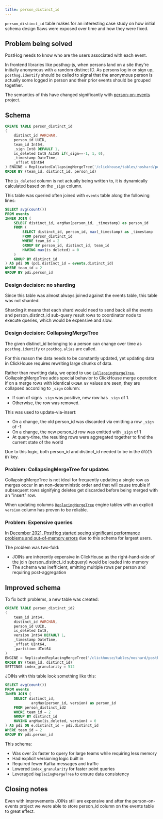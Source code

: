 ```yaml
---
title: person_distinct_id
---
```


`person_distinct_id` table makes for an interesting case study on how initial schema design flaws were exposed over time
and how they were fixed.


## Problem being solved

PostHog needs to know who are the users associated with each event.

In frontend libraries like posthog-js, when persons land on a site they're initially anonymous with a random distinct ID.
As persons log in or sign up, `posthog.identify` should be called to signal that the anonymous person is actually some
logged in person and their prior events should be grouped together.

The semantics of this have changed significantly with [person-on-events](/blog/persons-on-events) project.

## Schema

```sql
CREATE TABLE person_distinct_id
(
    distinct_id VARCHAR,
    person_id UUID,
    team_id Int64,
    _sign Int8 DEFAULT 1,
    is_deleted Int8 ALIAS if(_sign==-1, 1, 0),
    _timestamp DateTime,
    _offset UInt64
) ENGINE = ReplicatedCollapsingMergeTree('/clickhouse/tables/noshard/posthog.person_distinct_id', '{replica}-{shard}', _sign)
ORDER BY (team_id, distinct_id, person_id)
```

The `is_deleted` column is not actually being written to, it is dynamically calculated based on the `_sign` column.

This table was queried often joined with `events` table along the following lines:

```sql
SELECT avg(count())
FROM events
INNER JOIN (
    SELECT distinct_id, argMax(person_id, _timestamp) as person_id
    FROM (
        SELECT distinct_id, person_id, max(_timestamp) as _timestamp
        FROM person_distinct_id
        WHERE team_id = 2
        GROUP BY person_id, distinct_id, team_id
        HAVING max(is_deleted) = 0
    )
    GROUP BY distinct_id
) AS pdi ON (pdi.distinct_id = events.distinct_id)
WHERE team_id = 2
GROUP BY pdi.person_id
```

### Design decision: no sharding

Since this table was almost always joined against the events table, this table was not sharded.

Sharding it means that each shard would need to send back all the events and person_distinct_id sub-query result rows to coordinator node to execute queries,
which would be expensive and slow.

### Design decision: CollapsingMergeTree

The given distinct_id belonging to a person can change over time as `posthog.identify` or `posthog.alias` are called.

For this reason the data needs to be constantly updated, yet updating data in ClickHouse requires rewriting large
chunks of data.

Rather than rewriting data, we opted to use [`CollapsingMergeTree`](https://clickhouse.com/docs/en/engines/table-engines/mergetree-family/collapsingmergetree/).
CollapsingMergeTree adds special behavior to ClickHouse merge operation: if on a merge rows with identical `ORDER BY` values are seen, they are collapsed according to
`_sign` column:
- If sum of signs `_sign` was positive, new row has `_sign` of 1.
- Otherwise, the row was removed.

This was used to update-via-insert:
- On a change, the old person_id was discarded via emitting a row `_sign` of -1
- On a change, the new person_id row was emitted with `_sign` of 1
- At query-time, the resulting rows were aggregated together to find the current state of the world

Due to this logic, both person_id and distinct_id needed to be in the `ORDER BY` key.

### Problem: CollapsingMergeTree for updates

CollapsingMergeTree is not ideal for frequently updating a single row as merges occur in an non-deterministic order and that will cause trouble if
subsequent rows signifying deletes get discarded before being merged with an "insert" row.

When updating columns [`ReplacingMergeTree`](https://clickhouse.com/docs/en/engines/table-engines/mergetree-family/replacingmergetree/) engine tables with an
explicit `version` column has proven to be reliable.

### Problem: Expensive queries

In [December 2021, PostHog started seeing significant performance problems and out-of-memory errors](https://github.com/PostHog/posthog/issues/7548) due to this schema for largest users.

The problem was two-fold:
- JOINs are inherently expensive in ClickHouse as the right-hand-side of the join (person_distinct_id subquery) would be loaded into memory
- The schema was inefficient, emitting multiple rows per person and requiring post-aggregation

## Improved schema

To fix both problems, a new table was created:

```sql
CREATE TABLE person_distinct_id2
(
    team_id Int64,
    distinct_id VARCHAR,
    person_id UUID,
    is_deleted Int8,
    version Int64 DEFAULT 1,
    _timestamp DateTime,
    _offset UInt64,
    _partition UInt64
)
ENGINE = ReplicatedReplacingMergeTree('/clickhouse/tables/noshard/posthog.person_distinct_id2', '{replica}-{shard}', version)
ORDER BY (team_id, distinct_id)
SETTINGS index_granularity = 512
```


JOINs with this table look something like this:

```sql
SELECT avg(count())
FROM events
INNER JOIN (
    SELECT distinct_id,
            argMax(person_id, version) as person_id
    FROM person_distinct_id2
    WHERE team_id = 2
    GROUP BY distinct_id
    HAVING argMax(is_deleted, version) = 0
) AS pdi ON e.distinct_id = pdi.distinct_id
WHERE team_id = 2
GROUP BY pdi.person_id
```

This schema:
- Was over 2x faster to query for large teams while requiring less memory
- Had explicit versioning logic built in
- Required fewer Kafka messages and traffic
- Lowered `index_granularity` for faster point queries
- Leveraged `ReplacingMergeTree` to ensure data consistency

## Closing notes

Even with improvements JOINs still are expensive and after the person-on-events project we were able to store person_id column on the events table to great effect.
